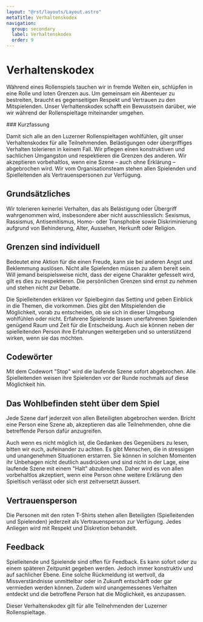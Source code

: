 ```yaml
---
layout: "@rst/layouts/Layout.astro"
metaTitle: Verhaltenskodex
navigation:
  group: secondary
  label: Verhaltenskodex
  order: 9
---
```



# Verhaltenskodex

Während eines Rollenspiels tauchen wir in fremde Welten ein, schlüpfen in eine Rolle und loten Grenzen aus. Um gemeinsam ein Abenteuer zu bestreiten, braucht es gegenseitigen Respekt und Vertrauen zu den Mitspielenden. Unser Verhaltenskodex schafft ein Bewusstsein darüber, wie wir während der Rollenspieltage miteinander umgehen.

<Box type="success">
  ### Kurzfassung

  Damit sich alle an den Luzerner Rollenspieltagen wohlfühlen, gilt unser Verhaltenskodex für alle Teilnehmenden. Belästigungen oder übergriffiges Verhalten tolerieren in keinem Fall. Wir pflegen einen konstruktiven und sachlichen Umgangston und respektieren die Grenzen des anderen. Wir akzeptieren vorbehaltlos, wenn eine Szene – auch ohne Erklärung – abgebrochen wird. Wir vom Organisationsteam stehen allen Spielenden und Spielleitenden als Vertrauenspersonen zur Verfügung.
</Box>

## Grundsätzliches

Wir tolerieren keinerlei Verhalten, das als Belästigung oder Übergriff wahrgenommen wird, insbesondere aber nicht ausschliesslich: Sexismus, Rassismus, Antisemitismus, Homo- oder Transphobie sowie Diskriminierung aufgrund von Behinderung, Alter, Aussehen, Herkunft oder Religion.
 
## Grenzen sind individuell

Bedeutet eine Aktion für die einen Freude, kann sie bei anderen Angst und Beklemmung auslösen. Nicht alle Spielenden müssen zu allem bereit sein. Will jemand beispielsweise nicht, dass der eigene Charakter gefesselt wird, gilt es dies zu respektieren. Die persönlichen Grenzen sind ernst zu nehmen und stehen nicht zur Debatte.

Die Spielleitenden erklären vor Spielbeginn das Setting und geben Einblick in die Themen, die vorkommen. Dies gibt den Mitspielenden die Möglichkeit, vorab zu entscheiden, ob sie sich in dieser Umgebung wohlfühlen oder nicht. Erfahrene Spielende lassen unerfahrenen Spielenden genügend Raum und Zeit für die Entscheidung. Auch sie können neben der spielleitenden Person ihre Erfahrungen weitergeben und so unterstützend wirken, wenn sie das möchten.
 
## Codewörter

Mit dem Codewort "Stop" wird die laufende Szene sofort abgebrochen. Alle Spielleitenden weisen ihre Spielenden vor der Runde nochmals auf diese Möglichkeit hin. 

## Das Wohlbefinden steht über dem Spiel

Jede Szene darf jederzeit von allen Beteiligten abgebrochen werden. Bricht eine Person eine Szene ab, akzeptieren das alle Teilnehmenden, ohne die betreffende Person dafür anzugreifen.

Auch wenn es nicht möglich ist, die Gedanken des Gegenübers zu lesen, bitten wir euch, aufeinander zu achten. Es gibt Menschen, die in stressigen und unangenehmen Situationen erstarren. Sie können in solchen Momenten ihr Unbehagen nicht deutlich ausdrücken und sind nicht in der Lage, eine laufende Szene mit einem "Halt" abzubrechen. Daher wird es von allen vorbehaltlos akzeptiert, wenn eine Person ohne weitere Erklärung den Spieltisch verlässt oder sich erst zeitversetzt äussert.

## Vertrauensperson

Die Personen mit den roten T-Shirts stehen allen Beteiligten (Spielleitenden und Spielenden) jederzeit als Vertrauensperson zur Verfügung. Jedes Anliegen wird mit Respekt und Diskretion behandelt.

## Feedback

Spielleitende und Spielende sind offen für Feedback. Es kann sofort oder zu einem späteren Zeitpunkt gegeben werden. Jedoch immer konstruktiv und auf sachlicher Ebene. Eine solche Rückmeldung ist wertvoll, da Missverständnisse unmittelbar oder in Zukunft entschärft oder gar vermieden werden können. Zudem wird unangemessenes Verhalten entdeckt und die betroffene Person hat die Möglichkeit, es anzupassen.

Dieser Verhaltenskodex gilt für alle Teilnehmenden der Luzerner Rollenspieltage.
